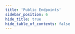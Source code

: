 ```yaml
---
title: 'Public Endpoints'
sidebar_position: 6
hide_title: true
hide_table_of_contents: false
---
```



<PageTitle
  iconUrl="img/dora-icon.svg"
  title="Public Endpoints"
  chainId="null"
  version="v0.4.2"
/>

<Endpoints
  api="https://dora-t-api.noders.services"
  rpc="https://dora-t-rpc.noders.services"
  grpc="https://dora-t-grpc.noders.services:443"
  jsonRpc=""
/>
